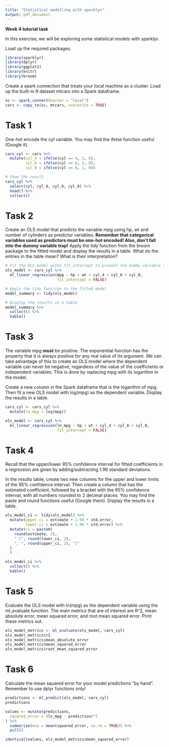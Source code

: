 ```yaml
---
title: "Statistical modelling with sparklyr"
output: pdf_document
---
```


**Week 4 tutorial task**

In this exercise, we will be exploring some statistical models with sparklyr.

Load up the required packages.

```r
library(sparklyr)
library(dplyr)
library(ggplot2)
library(knitr)
library(broom)
```

Create a spark connection that treats your local machine as a cluster. Load up the built-in R dataset mtcars into a Spark dataframe.

```r
sc <- spark_connect(master = "local")
cars <- copy_to(sc, mtcars, overwrite = TRUE)
```

# Task 1

One-hot encode the cyl variable. You may find the ifelse function
useful (Google it).

```r
cars_cyl <- cars %>% 
  mutate(cyl_4 = ifelse(cyl == 4, 1, 0),
         cyl_6 = ifelse(cyl == 6, 1, 0),
         cyl_8 = ifelse(cyl == 8, 1, 0))

# Show the result
cars_cyl %>%
  select(cyl, cyl_4, cyl_6, cyl_8) %>%
  head() %>%
  collect()
```


# Task 2

Create an OLS model that predicts the variable mpg using hp, wt and number
of cylinders as predictor variables. **Remember that categorical variables used as 
predictors must be one-hot encoded! Also, don't fall into the dummy variable trap!** 
Apply the tidy function from the broom package to the fitted model and display 
the results in a table. What do the entries in the table mean? What is their interpretation?

```r
# Fit the OLS model witho fit_intercept to prevent the dummy variable trap
ols_model <- cars_cyl %>%
  ml_linear_regression(mpg ~ hp + wt + cyl_4 + cyl_6 + cyl_8,
                       fit_intercept = FALSE)

# Apply the tidy function to the fitted model
model_summary <- tidy(ols_model)

# Display the results in a table
model_summary %>%
  collect() %>%
  kable()
```

# Task 3

The variable mpg **must** be positive. The exponential function has the property 
that it is always positive for any real value of its argument. We can take advantage
of this to create an OLS model where the dependent variable can never be negative,
regardless of the value of the coefficients or independent variables. This is 
done by replacing mpg with its logarithm in the model.

Create a new column in the Spark dataframe that is the logarithm of mpg. Then
fit a new OLS model with log(mpg) as the dependent variable. Display the
results in a table.

```r
cars_cyl <- cars_cyl %>%
  mutate(ln_mpg = log(mpg))

ols_model <- cars_cyl %>%
  ml_linear_regression(ln_mpg ~ hp + wt + cyl_4 + cyl_6 + cyl_8,
                       fit_intercept = FALSE)
```


# Task 4

Recall that the upper/lower 95% confidence interval for fitted coefficients 
in a regression are given by adding/subtracting 1.96 standard deviations.

In the results table, create two new columns for the upper and lower limits
of the 95% confidence interval. Then create a column
that has the estimated coefficient, followed by a bracket with the 95% confidence interval, 
with all numbers rounded to 2 decimal places. You may find the paste and round functions
useful (Google them). Display the results in a table.

```r
ols_model_ci <- tidy(ols_model) %>%
  mutate(upper_ci = estimate + 1.96 * std.error,
         lower_ci = estimate + 1.96 * std.error) %>%
  mutate(ci = paste0(
    round(estimate, 2),
    " [", round(lower_ci, 2),
    ", ", round(upper_ci, 2), "]"
  )
  )

ols_model_ci %>%
  collect() %>%
  kable()
```


# Task 5

Evaluate the OLS model with ln(mpg) as the dependent variable using the ml_evaluate function. The main metrics that are
of interest are R^2, mean absolute error, mean squared error, and root mean 
squared error. Print these metrics out.

```r
ols_model_metrics <- ml_evaluate(ols_model, cars_cyl)
ols_model_metrics$r2
ols_model_metrics$mean_absolute_error
ols_model_metrics$mean_squared_error
ols_model_metrics$root_mean_squared_error
```


# Task 6

Calculate the mean squared error for your model predictions "by hand". Remember to use dplyr functions only!

```r
predictions <- ml_predict(ols_model, cars_cyl)
predictions

values <- mutate(predictions,
  squared_error = (ln_mpg - prediction)^2
) %>%
  summarise(mse = mean(squared_error, na.rm = TRUE)) %>%
  pull()

identical(values, ols_model_metrics$mean_squared_error)
```


